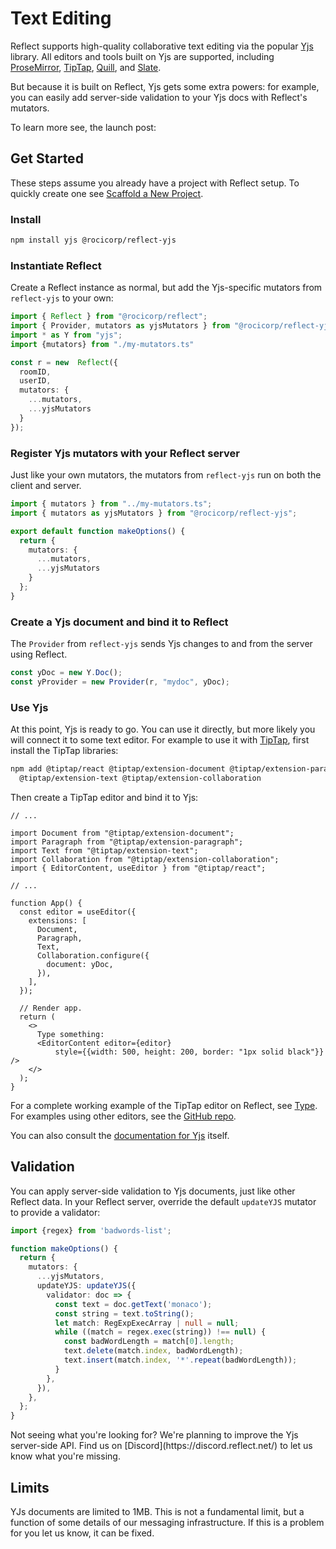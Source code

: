 
# Text Editing

Reflect supports high-quality collaborative text editing via the popular [Yjs](https://yjs.dev) library. All editors and tools built on Yjs are supported, including [ProseMirror](https://prosemirror.net/), [TipTap](https://www.tiptap.dev/), [Quill](https://quilljs.com/), and [Slate](https://www.slatejs.org/).

But because it is built on Reflect, Yjs gets some extra powers: for example, you can easily add server-side validation to your Yjs docs with Reflect's mutators.

To learn more see, the launch post:

<div style={{display:'flex', justifyContent: 'center'}}>
  <Tweet id="1714682920495919520"/>
</div>

## Get Started

These steps assume you already have a project with Reflect setup. To quickly create one see [Scaffold a New Project](/start/scaffold).

<Steps>

### Install

```bash copy
npm install yjs @rocicorp/reflect-yjs
```

### Instantiate Reflect

Create a Reflect instance as normal, but add the Yjs-specific mutators from `reflect-yjs` to your own:

```ts filename="my-app.ts" copy {2-3,11}
import { Reflect } from "@rocicorp/reflect";
import { Provider, mutators as yjsMutators } from "@rocicorp/reflect-yjs";
import * as Y from "yjs";
import {mutators} from "./my-mutators.ts"

const r = new  Reflect({
  roomID,
  userID,
  mutators: {
    ...mutators,
    ...yjsMutators
  }
});
```

### Register Yjs mutators with your Reflect server

Just like your own mutators, the mutators from `reflect-yjs` run on both the client and server.

```ts filename="reflect-server/index.ts" copy {2,8}
import { mutators } from "../my-mutators.ts";
import { mutators as yjsMutators } from "@rocicorp/reflect-yjs";

export default function makeOptions() {
  return {
    mutators: {
      ...mutators,
      ...yjsMutators
    }
  };
}

```

### Create a Yjs document and bind it to Reflect

The `Provider` from `reflect-yjs` sends Yjs changes to and from the server using Reflect.

```ts copy filename="my-app.ts"
const yDoc = new Y.Doc();
const yProvider = new Provider(r, "mydoc", yDoc);
```

### Use Yjs

At this point, Yjs is ready to go. You can use it directly, but more likely you will connect it to some text editor. For example to use it with [TipTap](https://www.tiptap.dev/), first install the TipTap libraries:

```bash
npm add @tiptap/react @tiptap/extension-document @tiptap/extension-paragraph \
  @tiptap/extension-text @tiptap/extension-collaboration
```

Then create a TipTap editor and bind it to Yjs:

```tsx copy filename="index.tsx"
// ...

import Document from "@tiptap/extension-document";
import Paragraph from "@tiptap/extension-paragraph";
import Text from "@tiptap/extension-text";
import Collaboration from "@tiptap/extension-collaboration";
import { EditorContent, useEditor } from "@tiptap/react";

// ...

function App() {
  const editor = useEditor({
    extensions: [
      Document,
      Paragraph,
      Text,
      Collaboration.configure({
        document: yDoc,
      }),
    ],
  });

  // Render app.
  return (
    <>
      Type something:
      <EditorContent editor={editor}
          style={{width: 500, height: 200, border: "1px solid black"}} />
    </>
  );
}
```

For a complete working example of the TipTap editor on Reflect, see [Type](/start/examples#type). For examples using other editors, see the [GitHub repo](https://github.com/rocicorp/reflect-yjs/tree/main/examples).

You can also consult the [documentation for Yjs](https://docs.yjs.dev/) itself.

</Steps>

## Validation

You can apply server-side validation to Yjs documents, just like other Reflect data. In your Reflect server, override the default `updateYJS` mutator to provide a validator:

```ts filename="reflect-server/index.ts" copy
import {regex} from 'badwords-list';

function makeOptions() {
  return {
    mutators: {
      ...yjsMutators,
      updateYJS: updateYJS({
        validator: doc => {
          const text = doc.getText('monaco');
          const string = text.toString();
          let match: RegExpExecArray | null = null;
          while ((match = regex.exec(string)) !== null) {
            const badWordLength = match[0].length;
            text.delete(match.index, badWordLength);
            text.insert(match.index, '*'.repeat(badWordLength));
          }
        },
      }),
    },
  };
}
```

<Callout>
Not seeing what you're looking for? We're planning to improve the Yjs server-side API. Find us on [Discord](https://discord.reflect.net/) to let us know what you're missing.
</Callout>

## Limits

YJs documents are limited to 1MB. This is not a fundamental limit, but a function of some details of our messaging infrastructure. If this is a problem for you let us know, it can be fixed.
